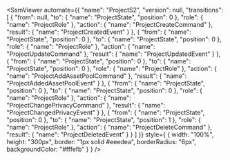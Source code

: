 
<SsmViewer
  automate={{
    "name": "ProjectS2",
    "version": null,
    "transitions": [
        {
            "from": null,
            "to": {
                "name": "ProjectState",
                "position": 0
            },
            "role": {
                "name": "ProjectRole"
            },
            "action": {
                "name": "ProjectCreateCommand"
            },
            "result": {
                "name": "ProjectCreatedEvent"
            }
        },
        {
            "from": {
                "name": "ProjectState",
                "position": 0
            },
            "to": {
                "name": "ProjectState",
                "position": 0
            },
            "role": {
                "name": "ProjectRole"
            },
            "action": {
                "name": "ProjectUpdateCommand"
            },
            "result": {
                "name": "ProjectUpdatedEvent"
            }
        },
        {
            "from": {
                "name": "ProjectState",
                "position": 0
            },
            "to": {
                "name": "ProjectState",
                "position": 0
            },
            "role": {
                "name": "ProjectRole"
            },
            "action": {
                "name": "ProjectAddAssetPoolCommand"
            },
            "result": {
                "name": "ProjectAddedAssetPoolEvent"
            }
        },
        {
            "from": {
                "name": "ProjectState",
                "position": 0
            },
            "to": {
                "name": "ProjectState",
                "position": 0
            },
            "role": {
                "name": "ProjectRole"
            },
            "action": {
                "name": "ProjectChangePrivacyCommand"
            },
            "result": {
                "name": "ProjectChangedPrivacyEvent"
            }
        },
        {
            "from": {
                "name": "ProjectState",
                "position": 0
            },
            "to": {
                "name": "ProjectState",
                "position": 1
            },
            "role": {
                "name": "ProjectRole"
            },
            "action": {
                "name": "ProjectDeleteCommand"
            },
            "result": {
                "name": "ProjectDeletedEvent"
            }
        }
    ]
}}
  style={
    {
      width: "100%",
      height: "300px",
      border: "1px solid #eeedea",
      borderRadius: "6px",
      backgroundColor: "#fffefb"
    }
  }
/>
